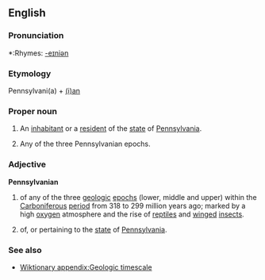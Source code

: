==English==

===Pronunciation===
*:Rhymes: [[Rhymes:English:-eɪniən|-eɪniən]]

===Etymology===
Pennsylvani(a) + [[-ian|(i)an]]

===Proper noun===
{{en-proper noun}}

# An [[inhabitant]] or a [[resident]] of the [[state]] of [[Pennsylvania]].
# {{geology}} Any of the three Pennsylvanian epochs.

===Adjective===
'''Pennsylvanian'''

# {{geology}} of any of the three [[geologic]] [[epoch]]s (lower, middle and upper) within the [[Carboniferous]] [[period]] from 318 to 299 million years ago; marked by a high [[oxygen]] atmosphere and the rise of [[reptile]]s and [[winged]] [[insects]].
# of, or pertaining to the [[state]] of [[Pennsylvania]].

===See also===
* [[Wiktionary appendix:Geologic timescale]]